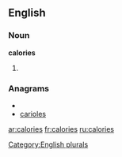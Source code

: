 
==English==

===Noun===
'''calories'''

# {{plural of|[[calorie]]}}

===Anagrams===
* {{alphagram|aceilors}}
* [[carioles#English|carioles]]


[[Category:English plurals]]

[[ar:calories]]
[[fr:calories]]
[[ru:calories]]